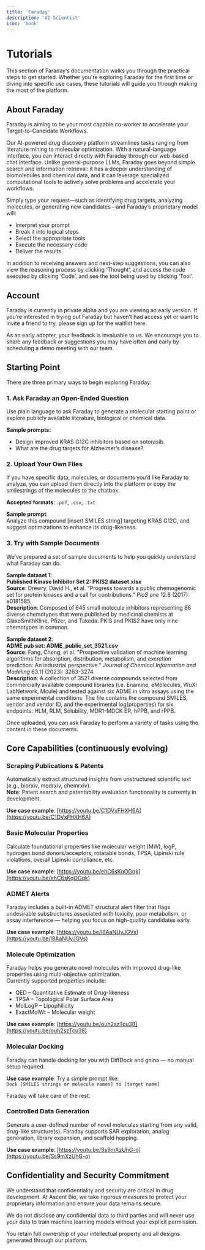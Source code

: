 ```yaml
---
title: 'Faraday'
description: 'AI Scientist'
icon: 'book'
---
```


# Tutorials

This section of Faraday’s documentation walks you through the practical steps to get started. Whether you're exploring Faraday for the first time or diving into specific use cases, these tutorials will guide you through making the most of the platform.

## About Faraday

Faraday is aiming to be your most capable co-worker to accelerate your Target-to-Candidate Workflows.

Our AI-powered drug discovery platform streamlines tasks ranging from literature mining to molecular optimization. With a natural-language interface, you can interact directly with Faraday through our web-based chat interface. Unlike general-purpose LLMs, Faraday goes beyond simple search and information retrieval: it has a deeper understanding of biomolecules and chemical data, and it can leverage specialized computational tools to actively solve problems and accelerate your workflows.

Simply type your request—such as identifying drug targets, analyzing molecules, or generating new candidates—and Faraday’s proprietary model will:

- Interpret your prompt
- Break it into logical steps
- Select the appropriate tools
- Execute the necessary code
- Deliver the results

In addition to receiving answers and next-step suggestions, you can also view the reasoning process by clicking ‘Thought’, and access the code executed by clicking ‘Code’, and see the tool being used by clicking ‘Tool’.

## Account

Faraday is currently in private alpha and you are viewing an early version. If you’re interested in trying out Faraday but haven’t had access yet or want to invite a friend to try, please sign up for the waitlist here.

As an early adopter, your feedback is invaluable to us. We encourage you to share any feedback or suggestions you may have often and early by scheduling a demo meeting with our team.




## Starting Point

There are three primary ways to begin exploring Faraday:

### 1. Ask Faraday an Open-Ended Question

Use plain language to ask Faraday to generate a molecular starting point or explore publicly available literature, biological or chemical data.

**Sample prompts:**

- Design improved KRAS G12C inhibitors based on sotorasib.
- What are the drug targets for Alzheimer’s disease?

### 2. Upload Your Own Files

If you have specific data, molecules, or documents you’d like Faraday to analyze, you can upload them directly into the platform or copy the smilestrings of the molecules to the chatbox.

**Accepted formats**: `.pdf`, `.csv`, `.txt`

**Sample prompt**:  
Analyze this compound [insert SMILES string] targeting KRAS G12C, and suggest optimizations to enhance its drug-likeness.

### 3. Try with Sample Documents

We’ve prepared a set of sample documents to help you quickly understand what Faraday can do.

**Sample dataset 1**:  
**Published Kinase Inhibitor Set 2: PKIS2 dataset.xlsx**  
**Source**: Drewry, David H., et al. "Progress towards a public chemogenomic set for protein kinases and a call for contributions." *PloS one* 12.8 (2017): e0181585.  
**Description**: Composed of 645 small molecule inhibitors representing 86 diverse chemotypes that were published by medicinal chemists at GlaxoSmithKline, Pfizer, and Takeda. PKIS and PKIS2 have only nine chemotypes in common.

**Sample dataset 2**:  
**ADME pub set: ADME_public_set_3521.csv**  
**Source**: Fang, Cheng, et al. "Prospective validation of machine learning algorithms for absorption, distribution, metabolism, and excretion prediction: An industrial perspective." *Journal of Chemical Information and Modeling* 63.11 (2023): 3263-3274.  
**Description**: A collection of 3521 diverse compounds selected from commercially available compound libraries (i.e. Enamine, eMolecules, WuXi LabNetwork, Mcule) and tested against six ADME in vitro assays using the same experimental conditions. The file contains the compound SMILES, vendor and vendor ID, and the experimental log(properties) for six endpoints: HLM, RLM, Solubility, MDR1-MDCK ER, hPPB, and rPPB.

Once uploaded, you can ask Faraday to perform a variety of tasks using the content in these documents.





## Core Capabilities (continuously evolving)

### Scraping Publications & Patents

Automatically extract structured insights from unstructured scientific text (e.g., biorxiv, medrxiv, chemrxiv).  
**Note**: Patent search and patentability evaluation functionality is currently in development.

**Use case example**: [https://youtu.be/C1DVxFHXH6A](https://youtu.be/C1DVxFHXH6A)

### Basic Molecular Properties

Calculate foundational properties like molecular weight (MW), logP, hydrogen bond donors/acceptors, rotatable bonds, TPSA, Lipinski rule violations, overall Lipinski compliance, etc.

**Use case example**: [https://youtu.be/ehC6sKqOGqk](https://youtu.be/ehC6sKqOGqk)

### ADMET Alerts

Faraday includes a built-in ADMET structural alert filter that flags undesirable substructures associated with toxicity, poor metabolism, or assay interference — helping you focus on high-quality candidates early.

**Use case example**: [https://youtu.be/l8AaNUyJGVs](https://youtu.be/l8AaNUyJGVs)

### Molecule Optimization

Faraday helps you generate novel molecules with improved drug-like properties using multi-objective optimization.  
Currently supported properties include:

- QED – Quantitative Estimate of Drug-likeness
- TPSA – Topological Polar Surface Area
- MolLogP – Lipophilicity
- ExactMolWt – Molecular weight

**Use case example**: [https://youtu.be/ouh2szTcu38](https://youtu.be/ouh2szTcu38)

### Molecular Docking

Faraday can handle docking for you with DiffDock and gnina — no manual setup required.

**Use case example**: 
Try a simple prompt like:  
`Dock [SMILES strings or molecule names] to [target name]`

Faraday will take care of the rest.

### Controlled Data Generation

Generate a user-defined number of novel molecules starting from any valid, drug-like structure(s). Faraday supports SAR exploration, analog generation, library expansion, and scaffold hopping.

**Use case example**: [https://youtu.be/Ss9mXzUhG-o](https://youtu.be/Ss9mXzUhG-o)

## Confidentiality and Security Commitment

We understand that confidentiality and security are critical in drug development. At Ascent Bio, we take rigorous measures to protect your proprietary information and ensure your data remains secure.

We do not disclose any confidential data to third parties and will never use your data to train machine learning models without your explicit permission.

You retain full ownership of your intellectual property and all designs generated through our platform.
